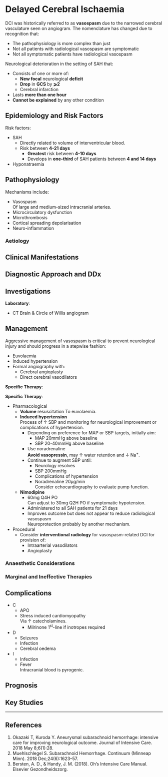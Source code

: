 # Delayed Cerebral Ischaemia {#sec-vasospasm}

:::info
DCI was historically referred to as **vasospasm** due to the narrowed cerebral vasculature seen on angiogram. The nomenclature has changed due to recognition that:

* The pathophysiology is more complex than just 
* Not all patients with radiological vasospasm are symptomatic
* Not all symptomatic patients have radiological vasospasm
:::

Neurological deterioration in the setting of SAH that:

* Consists of one or more of:
	* **New focal** neurological **deficit**
	* **Drop** in **GCS** by **⩾2**
	* Cerebral infarction
* Lasts **more than one hour**
* **Cannot be explained** by any other condition

 

## Epidemiology and Risk Factors

Risk factors:

* SAH
	* Directly related to volume of interventricular blood.
	* Risk between **4-21 days**
		* **Greatest** risk between **4-10 days**
		* Develops in **one-third** of SAH patients between **4 and 14 days**
* Hyponatraemia

## Pathophysiology

Mechanisms include:

* Vasospasm\
Of large and medium-sized intracranial arteries.
* Microcirculatory dysfunction
* Microthrombosis
* Cortical spreading depolarisation
* Neuro-inflammation

### Aetiology

## Clinical Manifestations

## Diagnostic Approach and DDx

## Investigations

**Laboratory**:

* CT Brain & Circle of Willis angiogram

## Management

:::caution
Aggressive management of vasospasm is critical to prevent neurological injury and should progress in a stepwise fashion:

* Euvolaemia
* Induced hypertension
* Formal angiography with:
	* Cerebral angioplasty
	* Direct cerebral vasodilators
::: 

**Specific Therapy**:


**Specific Therapy**:

* Pharmacological
	* **Volume** resuscitation
	To euvolaemia.
	* **Induced hypertension**\
	Process of ↑ SBP and monitoring for neurological improvement or complications of hypertension.
		* Depending on preference for MAP or SBP targets, initially aim:
			* MAP 20mmHg above baseline
			* SBP 20-40mmHg above baseline
		* Use noradrenaline\
		**Avoid vasopressin**, may ↑ water retention and ↓ Na^+^.
		* Continue to augment SBP until:
			* Neurology resolves
			* SBP 200mmHg
			* Complications of hypertension
			* Noradrenaline 20μg/min\
			Consider echocardiography to evaluate pump function.
	* **Nimodipine**
		* 60mg Q4H PO\
		Can adjust to 30mg Q2H PO if symptomatic hypotension.
		* Administered to all SAH patients for 21 days
		* Improves outcome but does not appear to reduce radiological vasospasm\
		Neuroprotection probably by another mechanism.
* Procedural
	* Consider **interventional radiology** for vasospasm-related DCI for provision of:
		* Intraarterial vasodilators
		* Angioplasty

### Anaesthetic Considerations

### Marginal and Ineffective Therapies

## Complications

* C
	* APO
	* Stress induced cardiomyopathy\
	Via ↑ catecholamines.
		* Milrinone 1^st^-line if inotropes required
* D
	* Seizures
	* Infection
	* Cerebral oedema
* I
	* Infection
	* Fever\
	Intracranial blood is pyrogenic.


## Prognosis

## Key Studies


---

## References

1. Okazaki T, Kuroda Y. Aneurysmal subarachnoid hemorrhage: intensive care for improving neurological outcome. Journal of Intensive Care. 2018 May 8;6(1):28. 
2. Muehlschlegel S. Subarachnoid Hemorrhage. Continuum (Minneap Minn). 2018 Dec;24(6):1623–57.
3. Bersten, A. D., & Handy, J. M. (2018). Oh’s Intensive Care Manual. Elsevier Gezondheidszorg.
